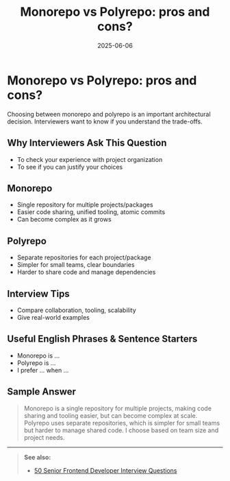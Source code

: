 ﻿---
title: 'Monorepo vs Polyrepo: pros and cons?'
date: '2025-06-06'
tags: ['interview', 'monorepo', 'polyrepo', 'architecture']
draft: false
summary: 'A comparison of monorepo and polyrepo approaches, with pros, cons, and interview tips.'
authors: ['default']
layout: PostSimple
---

# Monorepo vs Polyrepo: pros and cons?

Choosing between monorepo and polyrepo is an important architectural decision. Interviewers want to know if you understand the trade-offs.

## Why Interviewers Ask This Question

- To check your experience with project organization
- To see if you can justify your choices

## Monorepo

- Single repository for multiple projects/packages
- Easier code sharing, unified tooling, atomic commits
- Can become complex as it grows

## Polyrepo

- Separate repositories for each project/package
- Simpler for small teams, clear boundaries
- Harder to share code and manage dependencies

## Interview Tips

- Compare collaboration, tooling, scalability
- Give real-world examples

## Useful English Phrases & Sentence Starters

- Monorepo is ...
- Polyrepo is ...
- I prefer ... when ...

## Sample Answer

> Monorepo is a single repository for multiple projects, making code sharing and tooling easier, but can become complex at scale. Polyrepo uses separate repositories, which is simpler for small teams but harder to manage shared code. I choose based on team size and project needs.

---

> **See also:**
>
> - [50 Senior Frontend Developer Interview Questions](./50-frontend-developer-interview-questions)
